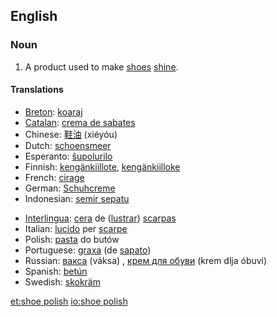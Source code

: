 ==English==

===Noun===
{{en-noun|sg=[[shoe]] [[polish]]|es}}

# A product used to make [[shoe]]s [[shine]].

====Translations====
{{trans-top|product used to make shoes shine}}
* [[Breton]]: [[koaraj]] {{m}}
* [[Catalan]]: [[crema de sabates]] {{f}}
* Chinese: [[鞋油]] (xiéyóu)
* Dutch: [[schoensmeer]] {{n}}
* Esperanto: [[ŝupolurilo]]
* Finnish: [[kengänkiillote]], [[kengänkiilloke]]
* French: [[cirage]] {{m}}
* German: [[Schuhcreme]] {{f}}
* Indonesian: [[semir sepatu]]
{{trans-mid}}
* [[Interlingua]]: [[cera]] de ([[lustrar]]) [[scarpa]]s
* Italian: [[lucido]] per [[scarpe]]
* Polish: [[pasta#Polish|pasta]] do butów
* Portuguese: [[graxa]] (de [[sapato]]) {{f}}
* Russian: [[вакса]] (váksa) {{f}}, [[крем для обуви]] (krem dlja óbuvi) {{m}}
* Spanish: [[betún]] {{m}}
* Swedish: [[skokräm]] {{c}}
{{trans-bottom}}

[[et:shoe polish]]
[[io:shoe polish]]